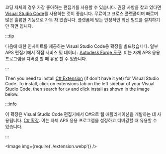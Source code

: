 
코딩 자체의 경우 가장 좋아하는 편집기를 사용할 수 있습니다.
권장 사항을 찾고 있다면 [Visual Studio Code](https://code.visualstudio.com)를 사용하는 것이 좋습니다.
무료이고 크로스 플랫폼이며 빠르며 많은 훌륭한 기능으로 가득 차 있습니다.
플랫폼에 맞는 안정적인 최신 빌드를 설치하기만 하면 됩니다.



:::tip

다음에 대한 인사이트를 제공하는 Visual Studio Code용 확장을 빌드했습니다.
일부 APS 편집기에서 직접 서비스 및 데이터 :
[Autodesk Forge 도구](https://marketplace.visualstudio.com/items?itemName=petrbroz.vscode-forge-tools).
이는 자체 APS 응용 프로그램을 디버깅 할 때 유용 할 수 있습니다.


:::




Then you need to install [C# Extension](https://marketplace.visualstudio.com/items?itemName=ms-dotnettools.csharp) (if don't have it yet) for Visual Studio Code. To install, click on extensions tab on the left sidebar of your Visual Studio Code, then search for ```C#``` and click install as shown in the image below.



:::info

이 확장은 Visual Studio Code 편집기에서 C#으로 웹 애플리케이션을 개발하는 데 사용됩니다.
[C# 확장](https://marketplace.visualstudio.com/items?itemName=ms-dotnettools.csharp).
이는 자체 APS 응용 프로그램을 설정하고 디버깅할 때 유용할 수 있습니다.


:::



<Image img={require('./extension.webp')} />

